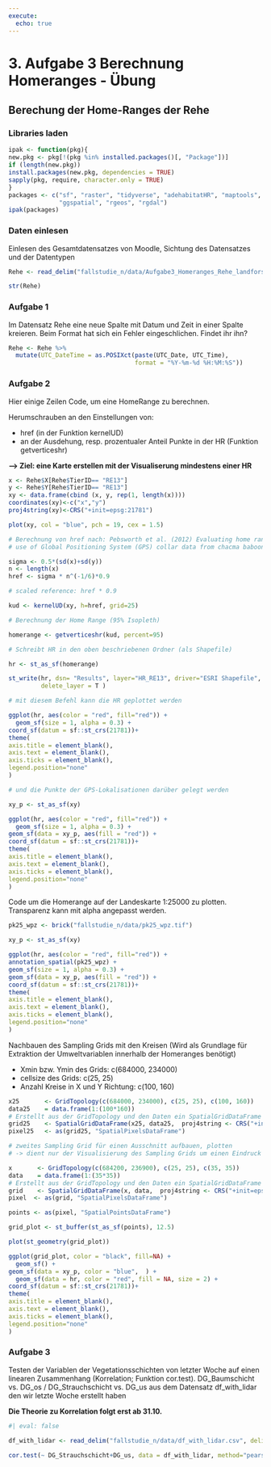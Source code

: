 ```yaml
---
execute:
  echo: true
---
```


# 3. Aufgabe 3 Berechnung Homeranges - Übung

## Berechung der Home-Ranges der Rehe 

### Libraries laden

```r
ipak <- function(pkg){
new.pkg <- pkg[!(pkg %in% installed.packages()[, "Package"])]
if (length(new.pkg))
install.packages(new.pkg, dependencies = TRUE)
sapply(pkg, require, character.only = TRUE)
}
packages <- c("sf", "raster", "tidyverse", "adehabitatHR", "maptools", "sp", 
              "ggspatial", "rgeos", "rgdal")
ipak(packages)
```

### Daten einlesen

Einlesen des Gesamtdatensatzes von Moodle, Sichtung des Datensatzes und der Datentypen

```r

Rehe <- read_delim("fallstudie_n/data/Aufgabe3_Homeranges_Rehe_landforst_20221024.csv", delim = ";")

str(Rehe)
```

### Aufgabe 1

Im Datensatz Rehe eine neue Spalte mit Datum und Zeit in einer Spalte kreieren. Beim Format hat sich ein Fehler eingeschlichen. Findet ihr ihn?

```r

Rehe <- Rehe %>%
  mutate(UTC_DateTime = as.POSIXct(paste(UTC_Date, UTC_Time), 
                                   format = "%Y-%m-%d %H:%M:%S"))
```

### Aufgabe 2

Hier einige Zeilen Code, um eine HomeRange zu berechnen.

Herumschrauben an den Einstellungen von: 

- href (in der Funktion kernelUD)
- an der Ausdehung, resp. prozentualer Anteil Punkte in der HR (Funktion getverticeshr) 

**--> Ziel: eine Karte erstellen mit der Visualiserung mindestens einer HR**

```r

x <- Rehe$X[Rehe$TierID== "RE13"]    
y <- Rehe$Y[Rehe$TierID== "RE13"]
xy <- data.frame(cbind (x, y, rep(1, length(x))))       
coordinates(xy)<-c("x","y")                             
proj4string(xy)<-CRS("+init=epsg:21781")  

plot(xy, col = "blue", pch = 19, cex = 1.5)

# Berechnung von href nach: Pebsworth et al. (2012) Evaluating home range techniques: 
# use of Global Positioning System (GPS) collar data from chacma baboons

sigma <- 0.5*(sd(x)+sd(y))                              
n <- length(x)
href <- sigma * n^(-1/6)*0.9  

# scaled reference: href * 0.9

kud <- kernelUD(xy, h=href, grid=25)             

# Berechnung der Home Range (95% Isopleth)

homerange <- getverticeshr(kud, percent=95)             

# Schreibt HR in den oben beschriebenen Ordner (als Shapefile)

hr <- st_as_sf(homerange)

st_write(hr, dsn= "Results", layer="HR_RE13", driver="ESRI Shapefile",  
         delete_layer = T )
```

```r


# mit diesem Befehl kann die HR geplottet werden

ggplot(hr, aes(color = "red", fill="red")) + 
  geom_sf(size = 1, alpha = 0.3) +
coord_sf(datum = sf::st_crs(21781))+
theme(
axis.title = element_blank(),
axis.text = element_blank(),
axis.ticks = element_blank(),
legend.position="none"
)

# und die Punkte der GPS-Lokalisationen darüber gelegt werden 

xy_p <- st_as_sf(xy)

ggplot(hr, aes(color = "red", fill="red")) + 
  geom_sf(size = 1, alpha = 0.3) +
geom_sf(data = xy_p, aes(fill = "red")) +
coord_sf(datum = sf::st_crs(21781))+
theme(
axis.title = element_blank(),
axis.text = element_blank(),
axis.ticks = element_blank(),
legend.position="none"
)
```    

Code um die Homerange auf der Landeskarte 1:25000 zu plotten. Transparenz kann mit alpha angepasst werden.

```r



pk25_wpz <- brick("fallstudie_n/data/pk25_wpz.tif")

xy_p <- st_as_sf(xy)

ggplot(hr, aes(color = "red", fill="red")) +
annotation_spatial(pk25_wpz) +
geom_sf(size = 1, alpha = 0.3) +
geom_sf(data = xy_p, aes(fill = "red")) +
coord_sf(datum = sf::st_crs(21781))+
theme(
axis.title = element_blank(),
axis.text = element_blank(),
axis.ticks = element_blank(),
legend.position="none"
)
```

Nachbauen des Sampling Grids mit den Kreisen (Wird als Grundlage für Extraktion der Umweltvariablen innerhalb der Homeranges benötigt)

- Xmin bzw. Ymin des Grids: c(684000, 234000)
- cellsize des Grids: c(25, 25)
- Anzahl Kreise in X und Y Richtung: c(100, 160)

```r



x25       <- GridTopology(c(684000, 234000), c(25, 25), c(100, 160)) 
data25    = data.frame(1:(100*160))           
# Erstellt aus der GridTopology und den Daten ein SpatialGridDataFrame
grid25    <- SpatialGridDataFrame(x25, data25,  proj4string <- CRS("+init=epsg:21781"))
pixel25   <- as(grid25, "SpatialPixelsDataFrame")

# zweites Sampling Grid für einen Ausschnitt aufbauen, plotten
# -> dient nur der Visualisierung des Sampling Grids um einen Eindruck zu erhalten

x       <- GridTopology(c(684200, 236900), c(25, 25), c(35, 35)) 
data    = data.frame(1:(35*35))           
# Erstellt aus der GridTopology und den Daten ein SpatialGridDataFrame
grid    <- SpatialGridDataFrame(x, data,  proj4string <- CRS("+init=epsg:21781"))
pixel  <- as(grid, "SpatialPixelsDataFrame")

points <- as(pixel, "SpatialPointsDataFrame")

grid_plot <- st_buffer(st_as_sf(points), 12.5)

plot(st_geometry(grid_plot))

ggplot(grid_plot, color = "black", fill=NA) + 
  geom_sf() +
geom_sf(data = xy_p, color = "blue",  ) +
  geom_sf(data = hr, color = "red", fill = NA, size = 2) +
coord_sf(datum = sf::st_crs(21781))+
theme(
axis.title = element_blank(),
axis.text = element_blank(),
axis.ticks = element_blank(),
legend.position="none"
)
```

### Aufgabe 3

Testen der Variablen der Vegetationsschichten von letzter Woche auf einen linearen Zusammenhang (Korrelation; Funktion cor.test). DG_Baumschicht vs. DG_os / DG_Strauchschicht vs. DG_us aus dem Datensatz df_with_lidar den wir letzte Woche erstellt haben

**Die Theorie zu Korrelation folgt erst ab 31.10.**

```r

#| eval: false

df_with_lidar <- read_delim("fallstudie_n/data/df_with_lidar.csv", delim =";")

cor.test(~ DG_Strauchschicht+DG_us, data = df_with_lidar, method="pearson")
```
